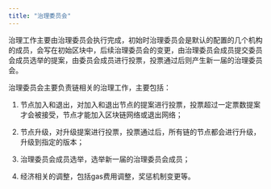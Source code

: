 ```yaml
---
title: "治理委员会"
---
```


治理工作主要由治理委员会执行完成，初始时治理委员会是默认的配置的几个机构的成员，会写在初始区块中，后续治理委员会的变更，由治理委员会成员提交委员会成员选举的提案，由委员会成员进行投票，投票通过后则产生新一届的治理委员会。

治理委员会主要负责链相关的治理工作，主要包括：

1. 节点加入和退出，对加入和退出节点的提案进行投票，投票超过一定票数提案才会被接受，节点才能加入区块链网络或退出网络；

2. 节点升级，对升级提案进行投票，投票通过后，所有链的节点都会进行升级，升级到指定的版本；

2. 治理委员会成员选举，选举新一届的治理委员会成员；

3. 经济相关的调整，包括gas费用调整，奖惩机制变更等。